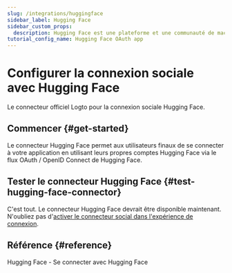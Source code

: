 ```yaml
---
slug: /integrations/huggingface
sidebar_label: Hugging Face
sidebar_custom_props:
  description: Hugging Face est une plateforme et une communauté de machine learning (ML) et de science des données qui aide les utilisateurs à créer, déployer et entraîner des modèles de machine learning.
tutorial_config_name: Hugging Face OAuth app
---
```




# Configurer la connexion sociale avec Hugging Face

Le connecteur officiel Logto pour la connexion sociale Hugging Face.

<GuideTip />

## Commencer \{#get-started}

Le connecteur Hugging Face permet aux utilisateurs finaux de se connecter à votre application en utilisant leurs propres comptes Hugging Face via le flux OAuth / OpenID Connect de Hugging Face.

<Integration />

## Tester le connecteur Hugging Face \{#test-hugging-face-connector}

C'est tout. Le connecteur Hugging Face devrait être disponible maintenant. N'oubliez pas d'[activer le connecteur social dans l'expérience de connexion](/connectors/social-connectors/#enable-social-sign-in).

## Référence \{#reference}

<Url href="https://huggingface.co/docs/hub/en/oauth#sign-in-with-hugging-face">
  Hugging Face - Se connecter avec Hugging Face
</Url>
